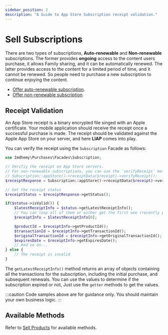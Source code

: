 ```yaml
---
sidebar_position: 2
description: "A Guide to App Store Subscription receipt validation."
---
```


# Sell Subscriptions

There are two types of subscriptions, **Auto-renewable** and **Non-renewable** subscriptions. The former provides
**ongoing** access to the content users purchase, it allows Family sharing, and it can be automatically renewed. The
latter provides access to the content for a limited period of time, and it cannot be renewed. So people need to
purchase a new subscription to continue enjoying the content.

- [Offer auto-renewable subscription](https://help.apple.com/app-store-connect/#/dev75708c031).
- [Offer non-renewable subscription](https://help.apple.com/app-store-connect/#/devfe9203d26).

## Receipt Validation

An App Store receipt is a binary encrypted file singed with an Apple certificate. Your mobile application should
receive the receipt once a successful purchase is made. The receipt should be validated against the Apple App Store
on your server, and here **LIAP** comes into play.

You can verify the receipt using the `Subscription` Facade as follows:

```php
use Imdhemy\Purchases\Facades\Subscription;

// Verifiy the receipt on App Store servers.
// For non-renewable subscriptions, you can use the `verifyReceipt` method.
// Subscription::appStore()->receiptData($receipt)->verifyReceipt();
$receiptResponse = Subscription::appStore()->receiptData($receipt)->verifyRenewable();

// Get the receipt status
$receiptStatus = $receiptResponse->getStatus();

if($status->isValid()) {
    $latestReceiptInfo = $status->getLatestReceiptInfo();
    // You can loop all of them or either get the first one (recently purchased).
    $receiptInfo = $latestReceiptInfo[0];

    $productId = $receiptInfo->getProductId();
    $transactionId = $receiptInfo->getTransactionId();
    $originalTransactionId = $receiptInfo->getOriginalTransactionId();
    $expiresDate = $receiptInfo->getExpiresDate();
    // And so on...
} else {
    // The receipt is invalid
}
```

The `getLatestReceiptInfo()` method returns an array of objects containing all the transactions for the subscription,
including the initial purchase, and subsequent renewals. You can use the values to determine if the subscription
expired or not, Just use the `getter` methods to get the values.

:::caution
Code samples above are for guidance only. You should maintain your own business logic.
:::

## Available Methods

Refer to [Sell Products](/docs/app-store/sell-products#available-methods) for available methods.
